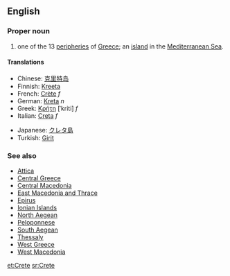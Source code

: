 ==English==
===Proper noun===
{{wikipedia}}
{{en-proper noun}}

# one of the 13 [[peripheries]] of [[Greece]]; an [[island]] in the [[Mediterranean Sea]].

====Translations====
{{top}}
*Chinese: [[克里特岛]]
*Finnish: [[Kreeta]]
*French: [[Crète]] ''f''
*German: [[Kreta]] ''n''
*Greek: [[Κρήτη]] [ˈkriti] ''f''
*Italian: [[Creta]] ''f''
{{mid}}
*Japanese: [[クレタ島]]
*Turkish: [[Girit]]
{{bottom}}

===See also===
*[[Attica]] 
*[[Central Greece]] 
*[[Central Macedonia]] 
*[[East Macedonia and Thrace]] 
*[[Epirus]] 
*[[Ionian Islands]] 
*[[North Aegean]] 
*[[Peloponnese]] 
*[[South Aegean]] 
*[[Thessaly]] 
*[[West Greece]] 
*[[West Macedonia]]

[[et:Crete]]
[[sr:Crete]]